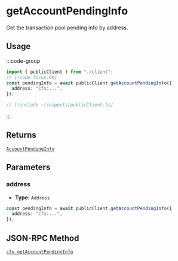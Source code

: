 # getAccountPendingInfo

Get the transaction pool pending info by address.

## Usage

:::code-group

```ts twoslash [example.ts]
import { publicClient } from "./client";
// [!code focus:99]
const pendingInfo = await publicClient.getAccountPendingInfo({
  address: "cfx:...",
});
```

```ts [client.ts] filename="client.ts"
// [!include ~/snippets/publicClient.ts]
```

:::

## Returns

[`AccountPendingInfo`](#TODO)

## Parameters

### address

- **Type:** `Address`

```ts
const pendingInfo = await publicClient.getAccountPendingInfo({
  address: "cfx:...",
});
```

## JSON-RPC Method

[`cfx_getAccountPendingInfo`](https://doc.confluxnetwork.org/docs/core/build/json-rpc/cfx-namespace#cfx_getaccountpendinginfo)
